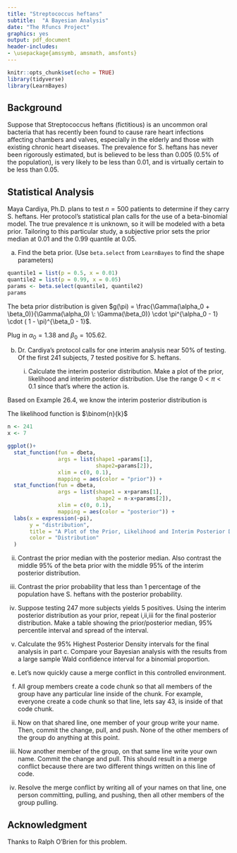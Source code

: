 ```yaml
---
title: "Streptococcus heftans"
subtitle:  "A Bayesian Analysis"
date: "The Rfuncs Project"
graphics: yes
output: pdf_document
header-includes: 
- \usepackage{amssymb, amsmath, amsfonts}
---
```


```r
knitr::opts_chunk$set(echo = TRUE)
library(tidyverse)
library(LearnBayes)
```

## Background

Suppose that Streptococcus heftans (fictitious) is an uncommon oral bacteria that has recently been found to cause rare heart infections affecting chambers and valves, especially in the elderly and those with existing chronic heart diseases. The prevalence for S. heftans has never been rigorously estimated, but is believed to be less than 0.005 (0.5% of the population), is very likely to be less than 0.01, and is virtually certain to be less than 0.05.

## Statistical Analysis

Maya Cardiya, Ph.D. plans to test $n=500$ patients to determine if they carry S. heftans. Her protocol's statistical plan calls for the use of a beta-binomial model. The true prevalence $\pi$ is unknown, so it will be modeled with a beta prior.  Tailoring to this particular study, a subjective prior sets the prior median at 0.01 and the 0.99 quantile at 0.05. 

a. Find the beta prior. (Use `beta.select` from `LearnBayes` to find the shape parameters)


```r
quantile1 = list(p = 0.5, x = 0.01)
quantile2 = list(p = 0.99, x = 0.05)
params <- beta.select(quantile1, quantile2)
params
```

The beta prior distribution is given $g(\pi) = \frac{\Gamma(\alpha_0 + \beta_0)}{\Gamma(\alpha_0) \: \Gamma(\beta_0)} \cdot \pi^{\alpha_0 - 1} \cdot ( 1 - \pi)^{\beta_0 - 1}$.

Plug in $\alpha_0 = 1.38$ and $\beta_0 = 105.62$.

\begin{align*}
g(\pi) &= \frac{\Gamma(\alpha_0 + \beta_0)}{\Gamma(\alpha_0) \: \Gamma(\beta_0)} \cdot \pi^{\alpha_0 - 1} \cdot ( 1 - \pi)^{\beta_0 - 1} \\
&= \frac{\Gamma(1.38 + 105.62)}{\Gamma(1.38) \: \Gamma(105.62)} \cdot \pi^{1.38 - 1} \cdot ( 1 - \pi)^{105.62 - 1} \\
&= \frac{\Gamma(107)}{\Gamma(1.38) \: \Gamma(105.62)} \cdot \pi^{0.38} \cdot ( 1 - \pi)^{104.62} \\
&= 700.1148 \cdot \pi^{0.38} \cdot ( 1 - \pi)^{104.62} \\
\end{align*}

b. Dr. Cardiya's protocol calls for one interim analysis near 50\% of testing. Of the first 241 subjects, 7 tested positive for S. heftans. 

   i. Calculate the interim posterior distribution. Make a plot of the prior, likelihood and interim posterior distribution. Use the range $0 < \pi < 0.1$ since that's where the action is.
   
Based on Example 26.4, we know the interim posterior distribution is 

\begin{align*}
h(\pi_0 | x) &\sim Beta(x+ \alpha_0, n - x + \beta_0) \\
&\sim Beta(7 + 1.38, 241 - 7 + 105.62) \\
&\sim Beta(8.38, 339.62) \\
\end{align*}

The likelihood function is $\binom{n}{k}$

\begin{align*}
L(\pi) &= f(x_1) \cdot f(x_2) \cdot \dots f(x_500) \\
&= \binom{n}{k}\\
\end{align*}

```r
n <- 241
x <- 7

ggplot()+
  stat_function(fun = dbeta,
                args = list(shape1 =params[1],
                            shape2=params[2]),
                xlim = c(0, 0.1),
                mapping = aes(color = "prior")) +
  stat_function(fun = dbeta,
                args = list(shape1 = x+params[1],
                            shape2 = n-x+params[2]),
                xlim = c(0, 0.1),
                mapping = aes(color = "posterior")) +
  labs(x = expression(~pi),
       y = "distribution",
       title = "A Plot of the Prior, Likelihood and Interim Posterior Distribution",
       color = "Distribution"
  )
```

   ii. Contrast the prior median with the posterior median. Also contrast the middle 95\% of the beta prior with the middle 95\% of the interim posterior distribution. 


   iii. Contrast the prior probability that less than 1 percentage of the population have S. heftans with the posterior probability. 

c. Suppose testing 247 more subjects yields 5 positives. Using the interim posterior distribution as your prior, repeat i,ii,iii for the final posterior distribution. Make a table showing the prior/posterior median, 95\% percentile interval and spread of the interval.


d. Calculate the 95\% Highest Posterior Density intervals for the final analysis in part c. Compare your Bayesian analysis with the results from a large sample Wald confidence interval for a binomial proportion.

e. Let's now quickly cause a merge conflict in this controlled environment.
  
  i. All group members create a code chunk so that all members of the group have any particular line inside of the chunk. For example, everyone create a code chunk so that line, lets say 43, is inside of that code chunk. 
  
  ii. Now on that shared line, one member of your group write your name. Then, commit the change, pull, and push. None of the other members of the group do anything at this point.
  
  iii. Now another member of the group, on that same line write your own name. Commit the change and pull. This should result in a merge conflict because there are two different things written on this line of code. 
  
  iv. Resolve the merge conflict by writing all of your names on that line, one person committing, pulling, and pushing, then all other members of the group pulling.

## Acknowledgment

Thanks to Ralph O'Brien for this problem.
